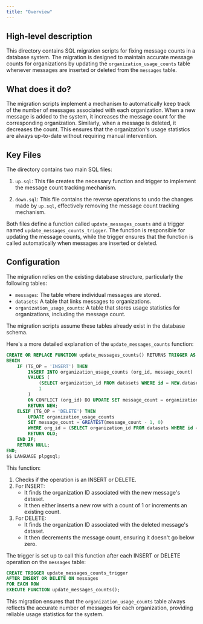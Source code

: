 ```yaml
---
title: "Overview"
---
```


## High-level description
This directory contains SQL migration scripts for fixing message counts in a database system. The migration is designed to maintain accurate message counts for organizations by updating the `organization_usage_counts` table whenever messages are inserted or deleted from the `messages` table.

## What does it do?
The migration scripts implement a mechanism to automatically keep track of the number of messages associated with each organization. When a new message is added to the system, it increases the message count for the corresponding organization. Similarly, when a message is deleted, it decreases the count. This ensures that the organization's usage statistics are always up-to-date without requiring manual intervention.

## Key Files
The directory contains two main SQL files:

1. `up.sql`: This file creates the necessary function and trigger to implement the message count tracking mechanism.

2. `down.sql`: This file contains the reverse operations to undo the changes made by `up.sql`, effectively removing the message count tracking mechanism.

Both files define a function called `update_messages_counts` and a trigger named `update_messages_counts_trigger`. The function is responsible for updating the message counts, while the trigger ensures that the function is called automatically when messages are inserted or deleted.

## Configuration
The migration relies on the existing database structure, particularly the following tables:

- `messages`: The table where individual messages are stored.
- `datasets`: A table that links messages to organizations.
- `organization_usage_counts`: A table that stores usage statistics for organizations, including the message count.

The migration scripts assume these tables already exist in the database schema.

Here's a more detailed explanation of the `update_messages_counts` function:

```sql
CREATE OR REPLACE FUNCTION update_messages_counts() RETURNS TRIGGER AS $$
BEGIN
    IF (TG_OP = 'INSERT') THEN
        INSERT INTO organization_usage_counts (org_id, message_count)
        VALUES (
            (SELECT organization_id FROM datasets WHERE id = NEW.dataset_id),
            1
        )
        ON CONFLICT (org_id) DO UPDATE SET message_count = organization_usage_counts.message_count + 1;
        RETURN NEW;
    ELSIF (TG_OP = 'DELETE') THEN
        UPDATE organization_usage_counts
        SET message_count = GREATEST(message_count - 1, 0)
        WHERE org_id = (SELECT organization_id FROM datasets WHERE id = OLD.dataset_id);
        RETURN OLD;
    END IF;
    RETURN NULL;
END;
$$ LANGUAGE plpgsql;
```

This function:
1. Checks if the operation is an INSERT or DELETE.
2. For INSERT:
   - It finds the organization ID associated with the new message's dataset.
   - It then either inserts a new row with a count of 1 or increments an existing count.
3. For DELETE:
   - It finds the organization ID associated with the deleted message's dataset.
   - It then decrements the message count, ensuring it doesn't go below zero.

The trigger is set up to call this function after each INSERT or DELETE operation on the `messages` table:

```sql
CREATE TRIGGER update_messages_counts_trigger
AFTER INSERT OR DELETE ON messages
FOR EACH ROW
EXECUTE FUNCTION update_messages_counts();
```

This migration ensures that the `organization_usage_counts` table always reflects the accurate number of messages for each organization, providing reliable usage statistics for the system.
